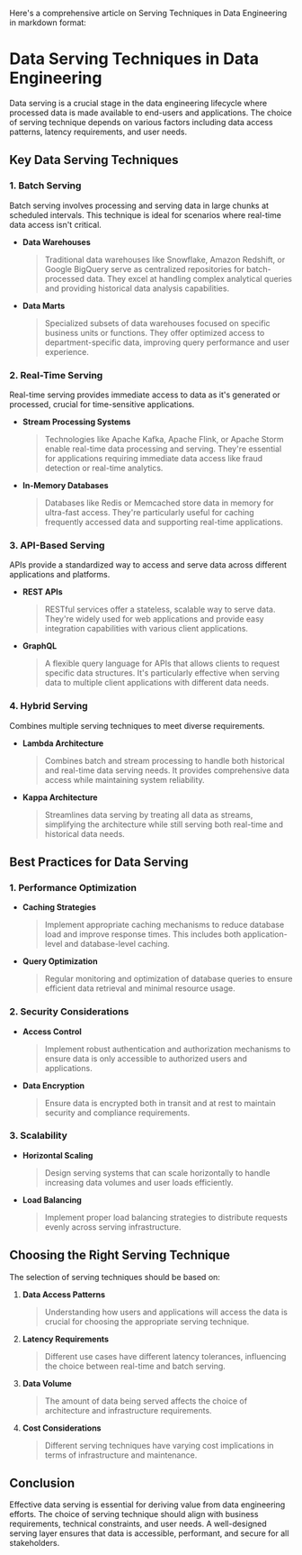 Here's a comprehensive article on Serving Techniques in Data Engineering in markdown format:

# Data Serving Techniques in Data Engineering

Data serving is a crucial stage in the data engineering lifecycle where processed data is made available to end-users and applications. The choice of serving technique depends on various factors including data access patterns, latency requirements, and user needs.

## Key Data Serving Techniques

### 1. Batch Serving
Batch serving involves processing and serving data in large chunks at scheduled intervals. This technique is ideal for scenarios where real-time data access isn't critical.

* **Data Warehouses**
    > Traditional data warehouses like Snowflake, Amazon Redshift, or Google BigQuery serve as centralized repositories for batch-processed data. They excel at handling complex analytical queries and providing historical data analysis capabilities.

* **Data Marts**
    > Specialized subsets of data warehouses focused on specific business units or functions. They offer optimized access to department-specific data, improving query performance and user experience.

### 2. Real-Time Serving
Real-time serving provides immediate access to data as it's generated or processed, crucial for time-sensitive applications.

* **Stream Processing Systems**
    > Technologies like Apache Kafka, Apache Flink, or Apache Storm enable real-time data processing and serving. They're essential for applications requiring immediate data access like fraud detection or real-time analytics.

* **In-Memory Databases**
    > Databases like Redis or Memcached store data in memory for ultra-fast access. They're particularly useful for caching frequently accessed data and supporting real-time applications.

### 3. API-Based Serving
APIs provide a standardized way to access and serve data across different applications and platforms.

* **REST APIs**
    > RESTful services offer a stateless, scalable way to serve data. They're widely used for web applications and provide easy integration capabilities with various client applications.

* **GraphQL**
    > A flexible query language for APIs that allows clients to request specific data structures. It's particularly effective when serving data to multiple client applications with different data needs.

### 4. Hybrid Serving
Combines multiple serving techniques to meet diverse requirements.

* **Lambda Architecture**
    > Combines batch and stream processing to handle both historical and real-time data serving needs. It provides comprehensive data access while maintaining system reliability.

* **Kappa Architecture**
    > Streamlines data serving by treating all data as streams, simplifying the architecture while still serving both real-time and historical data needs.

## Best Practices for Data Serving

### 1. Performance Optimization
* **Caching Strategies**
    > Implement appropriate caching mechanisms to reduce database load and improve response times. This includes both application-level and database-level caching.

* **Query Optimization**
    > Regular monitoring and optimization of database queries to ensure efficient data retrieval and minimal resource usage.

### 2. Security Considerations
* **Access Control**
    > Implement robust authentication and authorization mechanisms to ensure data is only accessible to authorized users and applications.

* **Data Encryption**
    > Ensure data is encrypted both in transit and at rest to maintain security and compliance requirements.

### 3. Scalability
* **Horizontal Scaling**
    > Design serving systems that can scale horizontally to handle increasing data volumes and user loads efficiently.

* **Load Balancing**
    > Implement proper load balancing strategies to distribute requests evenly across serving infrastructure.

## Choosing the Right Serving Technique

The selection of serving techniques should be based on:

1. **Data Access Patterns**
    > Understanding how users and applications will access the data is crucial for choosing the appropriate serving technique.

2. **Latency Requirements**
    > Different use cases have different latency tolerances, influencing the choice between real-time and batch serving.

3. **Data Volume**
    > The amount of data being served affects the choice of architecture and infrastructure requirements.

4. **Cost Considerations**
    > Different serving techniques have varying cost implications in terms of infrastructure and maintenance.

## Conclusion

Effective data serving is essential for deriving value from data engineering efforts. The choice of serving technique should align with business requirements, technical constraints, and user needs. A well-designed serving layer ensures that data is accessible, performant, and secure for all stakeholders.